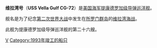 {{Infobox Ship
| Ship name = 维拉湾号
| Ship image = [[File:USS_Vella_Gulf_CG-72_01.jpg|300px]]
| Ship caption = 维拉湾号
| Ship flag = [[File:Flag_of_the_United_States.svg|50px]]
| Ship class = [[泰孔德罗加级巡洋舰|泰孔德罗加级巡洋舰]]
| Ship ordered = 1988年2月25日
| Ship builder = 英戈爾斯造船廠
| Ship laid down = 1991年4月22日
| Ship launched = 1992年6月13日
| Ship commissioned = 1993年9月18日
| Ship homeport = [[弗吉尼亚州|弗吉尼亚州]][[诺福克海军基地|诺福克海军基地]]
| Ship fate = 现役
| Ship displacement = 9600吨
| Ship length = 173米
| Ship beam = 17米
| Ship speed = 32.5节
| Ship draught = 10米
| Ship propulsion = 4台[[通用电气LM2500燃气轮机|通用电气LM2500燃气轮机]]/2轴/80,000马力 
| Ship complement = 33名军官及327名士兵
| Ship sensors = AN/SPY-1A/B 多功能雷達<br>AN/SPS-49 空中搜索雷達<br>AN/SPG-62 火控雷達<br>AN/SPS-73 表面搜索雷達<br>AN/SPQ-9 艦炮火控雷達<br>AN/SLQ-32 電子作戰配套<br>AN/SQQ-89(V)1/3 - A(V)15 聲納搜索套裝, 包括:<br>AN/SQS-53B/C/D 主動聲納<br>AN/SQR-19 TACTAS拖曳聲納<br>AN/SQR-19B ITASS臨時拖曳監控系統<br>MFTA 被動聲納<br>
AN/SQQ-28 輕型空中多功能系統
| Ship armament = 略
| Ship aircraft = 2架SH-60海鹰号直升机
| Ship motto = move swiftly, strike vigorously
}}
'''维拉湾号'''（'''USS Vella Gulf CG-72'''）是[[美国海军|美国海军]][[提康德罗加级导弹巡洋舰|提康德罗加级导弹巡洋舰]]。

舰名是为了纪念[[第二次世界大战|第二次世界大战]]中发生在[[所罗门群岛|所罗门群岛]]的[[维拉湾海战|维拉湾海战]]。

此舰为提康德罗加级导弹巡洋舰的第二十六艘。

{{美國海軍導彈巡洋艦}}

[[Category:提康德罗加级导弹巡洋舰|V]]
[[Category:1993年竣工的船只|Category:1993年竣工的船只]]